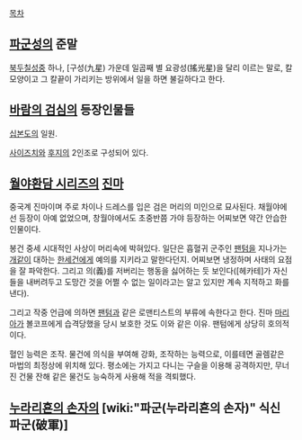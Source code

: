 [[목차]]


== [[파군성]]의 준말 ==
[[북두칠성]]중 하나, [구성(九星) 가운데 일곱째 별 요광성(搖光星)을 달리 이르는 말로, 칼 모양이고 그 칼끝이 가리키는 방위에서 일을 하면 불길하다고 한다.


== [[바람의 검심]]의 등장인물들 ==
[[십본도]]의 일원.

[[사이즈치]]와 [[후지(바람의 검심)|후지]]의 2인조로 구성되어 있다. 
== [[월야환담 시리즈]]의 [[진마]] ==
중국계 진마이며 주로 차이나 드레스를 입은 검은 머리의 미인으로 묘사된다. 채월야에선 등장이 아예 없었으며, 창월야에서도 초중반쯤 가야 등장하는 어찌보면 약간 안습한 인물이다. 

봉건 중세 시대적인 사상이 머리속에 박혀있다. 일단은 흡혈귀 군주인 [[팬텀]]을 지나가는 [[개]]같이 대하는 [[한세건]]에게 예의를 지키라고 말한다던지. 어찌보면 냉정하며 사태의 요점을 잘 파악한다. 그리고 의(義)를 저버리는 행동을 싫어하는 듯 보인다([헤카테]가 자신들을 내버려두고 도망간 것을 어쩔 수 없는 일이라고는 알고 있지만 계속 지적하고 화를 낸다).

그리고 작중 언급에 의하면 [[팬텀]]과 같은 로맨티스트의 부류에 속한다고 한다. 진마 [[마리아]]가 볼코프에게 습격당했을 당시 보호한 것도 이와 같은 이유. 팬텀에게 상당히 호의적이다. 

혈인 능력은 조작. 물건에 의식을 부여해 강화, 조작하는 능력으로, 이를테면 골렘같은 마법의 최정상에 위치해 있다. 평소에는 가지고 다니는 구슬을 이용해 공격하지만, 무너진 건물 잔해 같은 물건도 능숙하게 사용해 적을 격퇴했다.
== [[누라리횬의 손자]]의 [wiki:"파군(누라리횬의 손자)" 식신 파군(破軍)] ==
